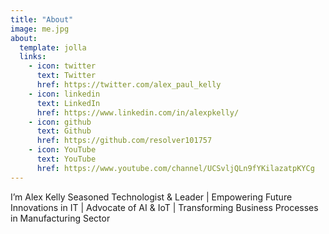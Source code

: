 ```yaml
---
title: "About"
image: me.jpg
about:
  template: jolla
  links:
    - icon: twitter
      text: Twitter
      href: https://twitter.com/alex_paul_kelly
    - icon: linkedin
      text: LinkedIn
      href: https://www.linkedin.com/in/alexpkelly/
    - icon: github
      text: Github
      href: https://github.com/resolver101757
    - icon: YouTube
      text: YouTube
      href: https://www.youtube.com/channel/UCSvljQLn9fYKilazatpKYCg
---
```


I'm Alex Kelly Seasoned Technologist & Leader | Empowering Future Innovations in IT | Advocate of AI & IoT | Transforming Business Processes in Manufacturing Sector